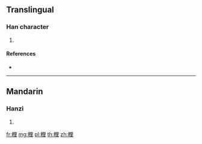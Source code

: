 {{character info/new}}
==Translingual==

===Han character===
{{Han char|rn=119|rad=米|as=07|sn=13|four=96914|canj=FDWG}}

# {{defn|Han|sort=米07}}

====References====
* {{Han ref|kx=0909.311|dkj=26978|hdz=53149.021|uh=7CB4|ud=31924|bh=DF55|bd=57173}}

----

==Mandarin==

===Hanzi===
{{cmn-hanzi|pin=[[lǐ]] ([[li3]]), [[suì]] ([[sui4]])|wg=li<sup>3</sup>, sui<sup>4</sup>}}

# {{defn|lang=cmn|sort=米07}}

[[fr:粴]]
[[mg:粴]]
[[pl:粴]]
[[th:粴]]
[[zh:粴]]